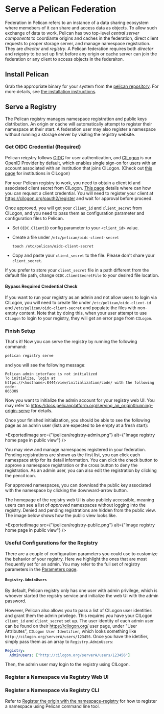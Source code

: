 # Serve a Pelican Federation

Federation in Pelican refers to an instance of a data sharing ecosystem where memebers of it can share and access data as objects. To
allow such exchange of data to work, Pelican has two top-level _central server components_ to coordiante origins and caches in the
federation, direct client requests to proper storage server, and manage namespace registration. They are *director* and *registry*.
A Pelican federation requires both *director* and *reigstry* to be set up first before any origin or cache server can join
the federation or any client to access objects in the federaiton.

## Install Pelican

Grab the appropriate binary for your system from the [pelican repository](https://github.com/PelicanPlatform/pelican/releases). For more details, see [the installation instructions](/install.mdx).

## Serve a Registry

The Pelican registry manages namespace registration and public keys distribution. An origin or cache will automatically attempt to register their namespace at their start. A federation user may also register a namespace without running a storage server by visiting the registry website.

### Get OIDC Credential (Required)

Pelican reigstry follows [OIDC](https://openid.net/developers/how-connect-works/) for user authentication, and [CILogon](https://www.cilogon.org/) is our OpenID Provider by default, which enables single sign-on for users with an account associated with an institution that joins CILogon. (Check out [this page](https://cilogon.org) for institutions in CILogon)

For your Pelican registry to work, you need to obtain a client id and associated client secret from CILogon. [This page](https://www.cilogon.org/oidc#h.p_ID_38) details where can how you can request a client credential. You will need to register your client at https://cilogon.org/oauth2/register and wait for approval before proceed.


Once approved, you will get your `client_id` and `client_secret` from CILogon, and you need to pass them as configuration parameter and configuration files to Pelican.

* Set `OIDC.ClientID` config parameter to your `<client_id>` value.
* Create a file under `/etc/pelican/oidc-client-secret`

  ```
  touch /etc/pelican/oidc-client-secret
  ```

* Copy and paste your `client_secret` to the file. Please don't share your `client_secret`.

If you prefer to store your `client_secret` file in a path different from the default file path, change `OIDC.ClientSecretFile` to your desired file location.


#### Bypass Required Credential Check

If you want to run your registry as an admin and not allow users to login via CILogon, you will need to create file under `/etc/pelican/oidc-client-id` and `/etc/pelican/oidc-client-secret` and populate the files with non-empty content. Note that by doing this, when your user attempt to use `CILogon` to login to your registry, they will get an error page from `CILogon`.


### Finish Setup

That's it! Now you can serve the registry by running the following command:

```bash
pelican registry serve
```

and you will see the following message:

```console
Pelican admin interface is not initialized
To initialize, login at https://<hostname>:8444/view/initialization/code/ with the following code:
865309
```

Now you want to initialize the admin account for your registry web UI. You may refer to https://docs.pelicanplatform.org/serving_an_origin#running-origin-serve for details.

Once your finished initialization, you should be able to see the following page as an admin user (lists are expected to be empty at a fresh start):

<ExportedImage src={"/pelican/registry-admin.png"} alt={"Image registry home page in public view"} />

You may view and manage namespaces registered in your federation. Pending registrations are shown as the first list, you can click each namespace strip for its detail information. You can click the check button to approve a namespace registration or the cross button to deny the registration. As an admin user, you can also edit the registration by clicking the pencil icon.

For approved namespaces, you can download the public key associated with the namespace by clicking the downward-arrow button.

The homepage of the registry web UI is also publicly accessible, meaning users can see a list of _approved_ namespaces without logging into the registry. Denied and pending registrations are hidden from the public view. The image below shows how the public view looks like.

<ExportedImage src={"/pelican/registry-public.png"} alt={"Image registry home page in public view"} />

### Useful Configurations for the Registry

There are a couple of configuration parameters you could use to customize the behavior of your registry. Here we highlight the ones that are most frequently set for an admin. You may refer to the full set of registry parameters in the [Parameters page](https://docs.pelicanplatform.org/parameters#Registry-DbLocation).

#### `Registry.AdminUsers`

By default, Pelican registry only has one user with admin privilege, which is whoever started the registry service and initialize the web UI with the admin password.

However, Pelican also allows you to pass a list of CILogon user identities and grant them the admin privilege. This requires you have your CILogon `client_id` and `client_secret` set up. The user identity of each admin user can be found on their https://cilogon.org/ user page, under "User Attributes", `CILogon User Identifier`, which looks something like `http://cilogon.org/serverA/users/123456`. Once you have the idetifier, simply pass them as an array to `Registry.AdminUsers`:

```yaml
Registry:
  AdminUsers: ["http://cilogon.org/serverA/users/123456"]
```

Then, the admin user may login to the registry using CILogon.

### Register a Namespace via Registry Web UI

### Register a Namespace via Registry CLI

Refer to [Register the origin with the namespace-registry](https://docs.pelicanplatform.org/serving_an_origin#register-the-origin-with-the-namespace-registry) for how to register a namespace using Pelican command line tool.
